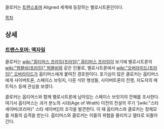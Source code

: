 클로커는 [[트랜스포머]] Aligned 세계에 등장하는 벨로시트론인이다.

[[목차]]

== 상세 ==
=== [[트랜스포머: 엑자일]] ===
클로커는 [[wiki:"옵티머스 프라임(프라임)" 옵티머스 프라임]]이 보기에 벨로시트론의 [[wiki:"범블비(프라임)" 범블비]]와 같은 인물로, 벨로시트론에서 [[wiki:"오버라이드(프라임)" 오버라이드]]가 옵티머스에게 붙여진 경호원이다. 호기심이 많은 클로커는 옵티머스에게 사이버트론, 스페이스 브릿지, 다른 식민 행성들, 사이버트론의 전쟁, 지도자의 매트릭스 등에 관심을 보였다. 

클로커는 옵티머스와 함께 벨로시트론에 남아있는 스페이스 브릿지의 잔해를 조사한다. 여기서 옵티머스는 과거 분노의 시대(Age of Wrath) 이전의 전설의 무기 '[wiki:"스타 세이버(프리마)" 스타 세이버]]의 조각을 발견한다. 이 때 옵티머스와 클로커는 정체모를 자들의 습격을 받는다. 옵티머스와 클로커는 이들의 위협을 물리치고 델타로 되돌아간다.
